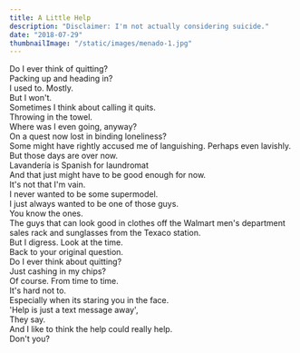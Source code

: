 ```yaml
---
title: A Little Help
description: "Disclaimer: I'm not actually considering suicide."
date: "2018-07-29"
thumbnailImage: "/static/images/menado-1.jpg"
---
```


Do I ever think of quitting?   
Packing up and heading in?  
I used to.  Mostly.  
But I won't.  
Sometimes I think about calling it quits.  
Throwing in the towel.  
Where was I even going, anyway?  
On a quest now lost in binding loneliness?  
Some might have rightly accused me of languishing. Perhaps even lavishly.  
But those days are over now.  
Lavandería is Spanish for laundromat  
And that just might have to be good enough for now.  
It's not that I'm vain.  
I never wanted to be some supermodel.  
I just always wanted to be one of those guys.  
You know the ones.  
The guys that can look good in clothes off the Walmart men's department sales rack and sunglasses from the Texaco station.  
But I digress. Look at the time.  
Back to your original question.  
Do I ever think about quitting?  
Just cashing in my chips?  
Of course. From time to time.   
It's hard not to.   
Especially when its staring you in the face.   
'Help is just a text message away',  
They say.   
And I like to think the help could really help.   
Don't you?  